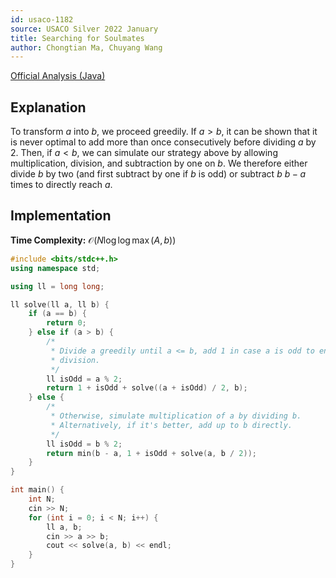 ```yaml
---
id: usaco-1182
source: USACO Silver 2022 January
title: Searching for Soulmates
author: Chongtian Ma, Chuyang Wang
---
```


[Official Analysis (Java)](http://www.usaco.org/current/data/sol_prob1_silver_jan22.html)


## Explanation

To transform $a$ into $b$, we proceed greedily. If $a > b$, it can be shown that
it is never optimal to add more than once consecutively before dividing $a$ by
2. Then, if $a < b$, we can simulate our strategy above by allowing
multiplication, division, and subtraction by one on $b$. We therefore either
divide $b$ by two (and first subtract by one if $b$ is odd) or subtract $b$ $b -
a$ times to directly reach $a$. 

## Implementation

**Time Complexity:** $\mathcal{O}(N \log{\log\max(A, b)})$

<LanguageSection>
<CPPSection>

```cpp
#include <bits/stdc++.h>
using namespace std;

using ll = long long;

ll solve(ll a, ll b) {
	if (a == b) {
		return 0;
	} else if (a > b) {
		/*
		 * Divide a greedily until a <= b, add 1 in case a is odd to enable
		 * division. 
		 */
		ll isOdd = a % 2;
		return 1 + isOdd + solve((a + isOdd) / 2, b);
	} else {
		/*
		 * Otherwise, simulate multiplication of a by dividing b.
		 * Alternatively, if it's better, add up to b directly. 
		 */
		ll isOdd = b % 2;
		return min(b - a, 1 + isOdd + solve(a, b / 2));
	}
}

int main() {
	int N;
	cin >> N;
	for (int i = 0; i < N; i++) {
		ll a, b;
		cin >> a >> b;
		cout << solve(a, b) << endl;
	}
}
```

</CPPSection>
<JavaSection>

```java

```

</JavaSection>
<PySection>

```py

```

</PySection>
</LanguageSection>
